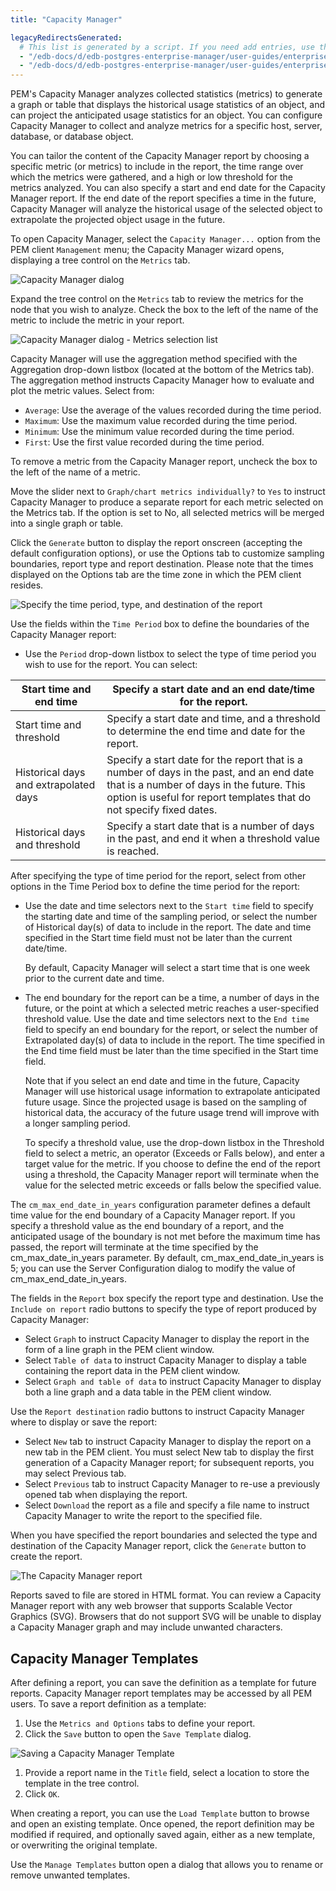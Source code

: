 ```yaml
---
title: "Capacity Manager"

legacyRedirectsGenerated:
  # This list is generated by a script. If you need add entries, use the `legacyRedirects` key.
  - "/edb-docs/d/edb-postgres-enterprise-manager/user-guides/enterprise-features-guide/8.0/capacity_manager.html"
  - "/edb-docs/d/edb-postgres-enterprise-manager/user-guides/enterprise-features-guide/latest/capacity_manager.html"
---
```


PEM's Capacity Manager analyzes collected statistics (metrics) to generate a graph or table that displays the historical usage statistics of an object, and can project the anticipated usage statistics for an object. You can configure Capacity Manager to collect and analyze metrics for a specific host, server, database, or database object.

You can tailor the content of the Capacity Manager report by choosing a specific metric (or metrics) to include in the report, the time range over which the metrics were gathered, and a high or low threshold for the metrics analyzed. You can also specify a start and end date for the Capacity Manager report. If the end date of the report specifies a time in the future, Capacity Manager will analyze the historical usage of the selected object to extrapolate the projected object usage in the future.

To open Capacity Manager, select the `Capacity Manager...` option from the PEM client `Management` menu; the Capacity Manager wizard opens, displaying a tree control on the `Metrics` tab.

![Capacity Manager dialog](../images/capacity_manager_opens.png)

Expand the tree control on the `Metrics` tab to review the metrics for the node that you wish to analyze. Check the box to the left of the name of the metric to include the metric in your report.

![Capacity Manager dialog - Metrics selection list](../images/capacity_manager_metrics.png)

Capacity Manager will use the aggregation method specified with the Aggregation drop-down listbox (located at the bottom of the Metrics tab). The aggregation method instructs Capacity Manager how to evaluate and plot the metric values. Select from:

-   `Average`: Use the average of the values recorded during the time period.
-   `Maximum`: Use the maximum value recorded during the time period.
-   `Minimum`: Use the minimum value recorded during the time period.
-   `First`: Use the first value recorded during the time period.

To remove a metric from the Capacity Manager report, uncheck the box to the left of the name of a metric.

Move the slider next to `Graph/chart metrics individually?` to `Yes` to instruct Capacity Manager to produce a separate report for each metric selected on the Metrics tab. If the option is set to No, all selected metrics will be merged into a single graph or table.

Click the `Generate` button to display the report onscreen (accepting the default configuration options), or use the Options tab to customize sampling boundaries, report type and report destination. Please note that the times displayed on the Options tab are the time zone in which the PEM client resides.

![Specify the time period, type, and destination of the report](../images/capacity_manager_options.png)

Use the fields within the `Time Period` box to define the boundaries of the Capacity Manager report:

-   Use the `Period` drop-down listbox to select the type of time period you wish to use for the report. You can select:

| Start time and end time               | Specify a start date and an end date/time for the report.                                                                                                                                                     |
| ------------------------------------- | ------------------------------------------------------------------------------------------------------------------------------------------------------------------------------------------------------------- |
| Start time and threshold              | Specify a start date and time, and a threshold to determine the end time and date for the report.                                                                                                             |
| Historical days and extrapolated days | Specify a start date for the report that is a number of days in the past, and an end date that is a number of days in the future. This option is useful for report templates that do not specify fixed dates. |
| Historical days and threshold         | Specify a start date that is a number of days in the past, and end it when a threshold value is reached.                                                                                                      |

After specifying the type of time period for the report, select from other options in the Time Period box to define the time period for the report:

-   Use the date and time selectors next to the `Start time` field to specify the starting date and time of the sampling period, or select the number of Historical day(s) of data to include in the report. The date and time specified in the Start time field must not be later than the current date/time.

    By default, Capacity Manager will select a start time that is one week prior to the current date and time.

-   The end boundary for the report can be a time, a number of days in the future, or the point at which a selected metric reaches a user-specified threshold value. Use the date and time selectors next to the `End time` field to specify an end boundary for the report, or select the number of Extrapolated day(s) of data to include in the report. The time specified in the End time field must be later than the time specified in the Start time field.

    Note that if you select an end date and time in the future, Capacity Manager will use historical usage information to extrapolate anticipated future usage. Since the projected usage is based on the sampling of historical data, the accuracy of the future usage trend will improve with a longer sampling period.

    To specify a threshold value, use the drop-down listbox in the Threshold field to select a metric, an operator (Exceeds or Falls below), and enter a target value for the metric. If you choose to define the end of the report using a threshold, the Capacity Manager report will terminate when the value for the selected metric exceeds or falls below the specified value.

The `cm_max_end_date_in_years` configuration parameter defines a default time value for the end boundary of a Capacity Manager report. If you specify a threshold value as the end boundary of a report, and the anticipated usage of the boundary is not met before the maximum time has passed, the report will terminate at the time specified by the cm_max_date_in_years parameter. By default, cm_max_end_date_in_years is 5; you can use the Server Configuration dialog to modify the value of cm_max_end_date_in_years.

The fields in the `Report` box specify the report type and destination. Use the `Include on report` radio buttons to specify the type of report produced by Capacity Manager:

-   Select `Graph` to instruct Capacity Manager to display the report in the form of a line graph in the PEM client window.
-   Select `Table of data` to instruct Capacity Manager to display a table containing the report data in the PEM client window.
-   Select `Graph and table of data` to instruct Capacity Manager to display both a line graph and a data table in the PEM client window.

Use the `Report destination` radio buttons to instruct Capacity Manager where to display or save the report:

-   Select `New` tab to instruct Capacity Manager to display the report on a new tab in the PEM client. You must select New tab to display the first generation of a Capacity Manager report; for subsequent reports, you may select Previous tab.
-   Select `Previous` tab to instruct Capacity Manager to re-use a previously opened tab when displaying the report.
-   Select `Download` the report as a file and specify a file name to instruct Capacity Manager to write the report to the specified file.

When you have specified the report boundaries and selected the type and destination of the Capacity Manager report, click the `Generate` button to create the report.

![The Capacity Manager report](../images/capacity_manager_report.png)

Reports saved to file are stored in HTML format. You can review a Capacity Manager report with any web browser that supports Scalable Vector Graphics (SVG). Browsers that do not support SVG will be unable to display a Capacity Manager graph and may include unwanted characters.

## Capacity Manager Templates

After defining a report, you can save the definition as a template for future reports. Capacity Manager report templates may be accessed by all PEM users. To save a report definition as a template:

1.  Use the `Metrics and Options` tabs to define your report.
2.  Click the `Save` button to open the `Save Template` dialog.

![Saving a Capacity Manager Template](../images/save_capacity_manager_template.png)

1.  Provide a report name in the `Title` field, select a location to store the template in the tree control.
2.  Click `OK`.

When creating a report, you can use the `Load Template` button to browse and open an existing template. Once opened, the report definition may be modified if required, and optionally saved again, either as a new template, or overwriting the original template.

Use the `Manage Templates` button open a dialog that allows you to rename or remove unwanted templates.
